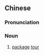 {{also|套装旅游}}
==Chinese==
{{zh-forms|s=套装旅游|type=22}}

===Pronunciation===
{{zh-pron
|m=tàozhuāng lǚyóu
|cat=n
}}

===Noun===
{{zh-noun}}

# [[package]] [[tour]]